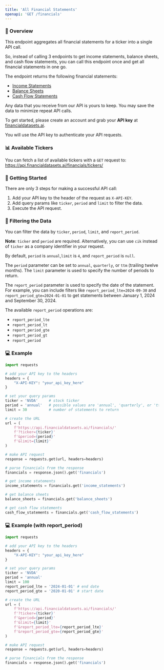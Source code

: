 ```yaml
---
title: 'All Financial Statements'
openapi: 'GET /financials'
---
```


### 👋  Overview
This endpoint aggregates all financial statements for a ticker into a single API call.

So, instead of calling 3 endpoints to get income statements, balance sheets, and cash flow statements, you can call this endpoint once and get all financial statements in one go.

The endpoint returns the following financial statements:
- [Income Statements](/api-reference/endpoint/financials/income-statements)
- [Balance Sheets](/api-reference/endpoint/financials/balance-sheets)
- [Cash Flow Statements](/api-reference/endpoint/financials/cash-flow-statements)

Any data that you receive from our API is yours to keep. You may save the data to minimize repeat API calls.

To get started, please create an account and grab your <b>API key</b> at [financialdatasets.ai](https://financialdatasets.ai).

You will use the API key to authenticate your API requests.

### 📊 Available Tickers
You can fetch a list of available tickers with a `GET` request to:
https://api.financialdatasets.ai/financials/tickers/

###  🚀  Getting Started
There are only 3 steps for making a successful API call:
1. Add your API key to the header of the request as `X-API-KEY`.
2. Add query params like `ticker`, `period` and `limit` to filter the data.
3. Execute the API request.

### 🔎  Filtering the Data
You can filter the data by `ticker`, `period`, `limit`, and `report_period`.

**Note**: `ticker` and `period` are required. Alternatively, you can use `cik` instead of `ticker` as a company identifier in your request.  

By default, `period` is `annual`,`limit` is `4`, and `report_period` is `null`.

The `period` parameter can be set to `annual`, `quarterly`, or `ttm` (trailing twelve months). The `limit` parameter is used to specify the number of periods to return.

The `report_period` parameter is used to specify the date of the statement.  For example, you can include filters like `report_period_lte=2024-09-30` and `report_period_gte=2024-01-01` to get statements between January 1, 2024 and September 30, 2024.

The available `report_period` operations are:
- `report_period_lte` 
- `report_period_lt`
- `report_period_gte`
- `report_period_gt`
- `report_period`

### 💻  Example
```python All Financial Statements
import requests

# add your API key to the headers
headers = {
    "X-API-KEY": "your_api_key_here"
}

# set your query params
ticker = 'NVDA'     # stock ticker
period = 'annual'   # possible values are 'annual', 'quarterly', or 'ttm'
limit = 30          # number of statements to return

# create the URL
url = (
    f'https://api.financialdatasets.ai/financials/'
    f'?ticker={ticker}'
    f'&period={period}'
    f'&limit={limit}'
)

# make API request
response = requests.get(url, headers=headers)

# parse financials from the response
financials = response.json().get('financials')

# get income statements
income_statements = financials.get('income_statements')

# get balance sheets
balance_sheets = financials.get('balance_sheets')

# get cash flow statements
cash_flow_statements = financials.get('cash_flow_statements')
```

### 💻  Example (with report_period)

```python All Financial Statements
import requests

# add your API key to the headers
headers = {
    "X-API-KEY": "your_api_key_here"
}

# set your query params
ticker = 'NVDA'  
period = 'annual'
limit = 100 
report_period_lte = '2024-01-01' # end date
report_period_gte = '2020-01-01' # start date

# create the URL
url = (
    f'https://api.financialdatasets.ai/financials/'
    f'?ticker={ticker}'
    f'&period={period}'
    f'&limit={limit}'
    f'&report_period_lte={report_period_lte}'
    f'&report_period_gte={report_period_gte}'
)

# make API request
response = requests.get(url, headers=headers)

# parse financials from the response
financials = response.json().get('financials')
```
